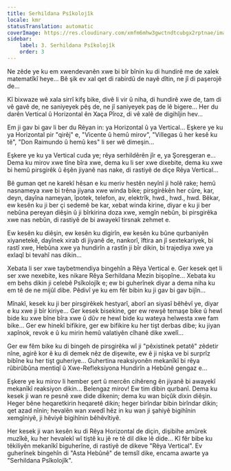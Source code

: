 ```yaml
---
title: Serhildana Psîkolojîk
locale: kmr
statusTranslation: automatic
coverImage: https://res.cloudinary.com/xmfm6mhw3gwctndtcubgx2rptnae/image/upload/v1740468922/small_cover_tratado_de_psicologia_revolucionaria_a4c0dca4e0.webp
sidebar:
    label: 3. Serhildana Psîkolojîk
    order: 3
---
```

Ne zêde ye ku em xwendevanên xwe bi bîr bînin ku di hundirê me de xalek matematîkî heye... Bê şik ev xal qet di rabirdû de nayê dîtin, ne jî di paşerojê de...

Kî bixwaze wê xala sirrî kifş bike, divê li vir û niha, di hundirê xwe de, tam di vê gavê de, ne saniyeyek pêş de, ne jî saniyeyek paş de lê bigere... Her du darên Vertical û Horizontal ên Xaça Pîroz, di vê xalê de digihîjin hev...

Em ji gav bi gav li ber du Rêyan in: ya Horizontal û ya Vertical... Eşkere ye ku ya Horizontal pir "qirêj" e, "Vicente û hemû mirov", "Villegas û her kesê ku tê", "Don Raimundo û hemû kes" li ser wê dimeşin...

Eşkere ye ku ya Vertical cuda ye; rêya serhildêrên jîr e, ya Şoreşgeran e... Dema ku mirov xwe tîne bîra xwe, dema ku li ser xwe dixebite, dema ku xwe bi hemû pirsgirêk û êşên jiyanê nas nake, di rastiyê de diçe Rêya Vertical...

Bê guman qet ne karekî hêsan e ku meriv hestên neyînî ji holê rake; hemû nasnameya xwe bi trêna jiyana xwe winda bike; pirsgirêkên her cûre, kar, deyn, dayîna nameyan, îpotek, telefon, av, elektrîk, hwd., hwd., hwd. Bêkar, ew kesên ku ji ber çi sedemê be kar, xebat winda kirine, diyar e ku ji ber nebûna pereyan diêşin û ji bîrkirina doza xwe, xemgîn nebûn, bi pirsgirêka xwe nas nebûn, di rastiyê de bi awayekî tirsnak zehmet e.

Ew kesên ku diêşin, ew kesên ku digirîn, ew kesên ku bûne qurbaniyên xiyanetekê, dayînek xirab di jiyanê de, nankorî, îftira an jî sextekariyek, bi rastî xwe, Hebûna xwe ya hundirîn a rastîn ji bîr dikin, bi trajediya xwe ya exlaqî bi tevahî nas dikin...

Xebata li ser xwe taybetmendiya bingehîn a Rêya Vertical e. Ger kesek qet li ser xwe nexebite, kes nikare Rêya Serhildana Mezin bişopîne... Xebata ku em behs dikin ji celebê Psîkolojîk e; ew bi guherînek diyar a dema niha ku em tê de ne mijûl dibe. Pêdivî ye ku em fêr bibin ku ji gav bi gav bijîn...

Mînakî, kesek ku ji ber pirsgirêkek hestyarî, aborî an siyasî bêhêvî ye, diyar e ku xwe ji bîr kiriye... Ger kesek bisekine, ger ew rewşê temaşe bike û hewl bide ku xwe bîne bîra xwe û dûv re hewl bide ku wateya helwesta xwe fam bike... Ger ew hinekî bifikire, ger ew bifikire ku her tişt derbas dibe; ku jiyan xapînok, revok e û ku mirin hemû valatiyên cîhanê dike xwelî...

Ger ew fêm bike ku di bingeh de pirsgirêka wî ji "pêxistinek petatê" zêdetir nîne, agirê kor ê ku di demek nêz de dişewite, ew ê ji nişka ve bi surprîz bibîne ku her tişt guheriye... Guhertina reaksiyonên mekanîkî bi rêya rûbirûbûna mentiqî û Xwe-Refleksiyona Hundirîn a Hebûnê gengaz e...

Eşkere ye ku mirov li hember şert û mercên cihêreng ên jiyanê bi awayekî mekanîkî reaksiyon dikin... Belengaz mirov! Ew tim dibin qurbanî. Dema ku kesek ji wan re pesnê xwe dide dikenin; dema ku wan biçûk dixin diêşin. Heger bêne heqaretkirin heqaretê dikin; heger birîndar bibin birîndar dikin; qet azad nînin; hevalên wan xwedî hêz in ku wan ji şahiyê bigihînin xemgîniyê, ji hêviyê bigihînin bêhêvîtiyê.

Her kesek ji wan kesên ku di Rêya Horizontal de diçin, dişibihe amûrek muzîkê, ku her hevalekî wî tiştê ku jê re tê dil dike lê dide... Kî fêr bibe ku têkiliyên mekanîkî biguherîne, di rastiyê de dikeve "Rêya Vertical". Ev guherînek bingehîn di "Asta Hebûnê" de temsîl dike, encama awarte ya "Serhildana Psîkolojîk".

